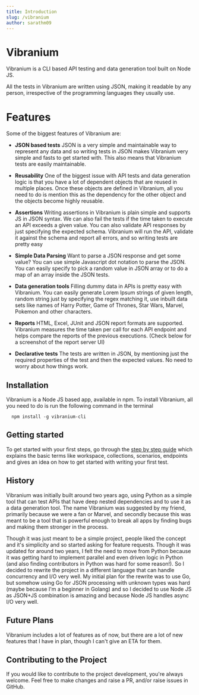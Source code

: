 ```yaml
---
title: Introduction
slug: /vibranium
author: sarathm09
---
```


# Vibranium

Vibranium is a CLI based API testing and data generation tool built on Node JS. 

All the tests in Vibranium are written using JSON, making it readable by any person, irrespective of the programming languages they usually use.

# Features

Some of the biggest features of Vibranium are:

- **JSON based tests** JSON is a very simple and maintainable way to represent any data and so writing tests in JSON makes Vibranium very simple and fasts to get started with. This also means that Vibranium tests are easily maintainable.

- **Reusability** One of the biggest issue with API tests and data generation logic is that you have a lot of dependent objects that are reused in multiple places. Once these objects are defined in Vibranium, all you need to do is mention this as the dependency for the other object and the objects become highly reusable.

- **Assertions** Writing assertions in Vibranium is plain simple and supports JS in JSON syntax. We can also fail the tests if the time taken to execute an API exceeds a given value. You can also validate API responses by just specifying the expected schema. Vibranium will run the API, validate it against the schema and report all errors, and so writing tests are pretty easy

- **Simple Data Parsing** Want to parse a JSON response and get some value? You can use simple Javascript dot notation to parse the JSON. You can easily specify to pick a random value in JSON array or to do a map of an array  inside the JSON tests.

- **Data generation tools** Filling dummy data in APIs is pretty easy with Vibranium. You can easily generate Lorem Ipsum strings of given length, random string just by specifying the regex matching it, use inbuilt data sets like names of Harry Potter, Game of Thrones, Star Wars, Marvel, Pokemon and other characters.

- **Reports** HTML, Excel, JUnit and JSON report formats are supported. Vibranium measures the time taken per call for each API endpoint and helps compare the reports of the previous executions. (Check below for a screenshot of the report server UI)

- **Declarative tests** The tests are written in JSON, by mentioning just the required properties of the test and then the expected values. No need to worry about how things work.


## Installation

Vibranium is a Node JS based app, available in npm. To install Vibranium, all you need to do is run the following command in the terminal
```shell
  npm install -g vibranium-cli
``` 

## Getting started
To get started with your first steps, go through the [step by step guide](setup/1.1.workspace) which explains the basic terms like workspace, collections, scenarios, endpoints and gives an idea on how to get started with writing your first test.


## History
Vibranium was initially built around two years ago, using Python as a simple tool that can test APIs that have deep nested dependencies and to use it as a data generation tool. 
The name Vibranium was suggested by my friend, primarily because we were a fan or Marvel, and secondly because this was meant to be a tool that is powerful enough to break all apps by finding bugs and making them stronger in the process. 

Though it was just meant to be a simple project, people liked the concept and it's simplicity and so started asking for feature requests. Though it was updated for around two years, I felt the need to move from Python because it was getting hard to implement parallel and even driven logic in Python (and also finding contributors in Python was hard for some reason!). 
So I decided to rewrite the project in a different language that can handle concurrency and I/O very well. My initial plan for the rewrite was to use Go, but somehow using Go for JSON processing with unknown types was hard (maybe because I'm a beginner in Golang) and so I decided to use Node JS as JSON+JS combination is amazing and because Node JS handles async I/O very well.


## Future Plans
Vibranium includes a lot of features as of now, but there are a lot of new features that I have in plan, though I can't give an ETA for them.


## Contributing to the Project
If you would like to contribute to the project development, you're always welcome. Feel free to make changes and raise a PR, and/or raise issues in GitHub.

